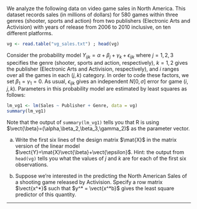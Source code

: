 
We analyze the following data on video game sales in North America. This dataset records sales (in millions of dollars) for  580 games within three genres (shooter, sports and action) from two publishers (Electronic Arts and Activision) with years of release from 2006 to 2010 inclusive, on ten different platforms.
```r
vg <- read.table("vg_sales.txt") ; head(vg)
```
Consider the probability model $Y_{ijk} = \alpha + \beta_j + \gamma_k + \epsilon_{ijk}$ where $j=1,2,3$ specifies the genre (shooter, sports and action,  respectively), $k=1,2$ gives the publisher (Electronic Arts and Activision, respectively), and $i$ ranges over all the games in each $(j,k)$ category. In order to code these factors, we set $\beta_1=\gamma_1=0$.
As usual, $\epsilon_{ijk}$ gives an independent $N[0,\sigma]$ error for game $(i,j,k)$. Parameters in this probability model are estimated by least squares as follows:
```r
lm_vg1 <- lm(Sales ~ Publisher + Genre, data = vg)
summary(lm_vg1)
```
Note that the output of `summary(lm_vg1)` tells you that R is using $\vect{\beta}=(\alpha,\beta_2,\beta_3,\gamma_2)$ as the parameter vector.

(a) Write the first six lines of the design matrix $\mat{X}$ in the matrix version of the linear model $\vect{Y}=\mat{X}\vect{\beta}+\vect{\epsilon}$. Hint: the output from `head(vg)` tells you what the values of $j$ and $k$ are for each of the first six observations.

(b) Suppose we're interested in the predicting the North American Sales of a shooting game released by Activision. Specify a row matrix $\vect{x^*}$ such that $y^* = \vect{x^*b}$ gives the least square predictor of this quantity.

---------------

